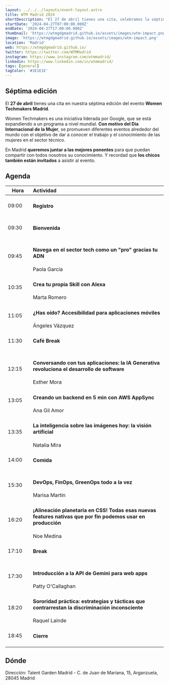 ```yaml
---
layout: ../../../layouts/event-layout.astro
title: WTM Madrid 2024
shortDescription: "El 27 de abril tienes una cita, celebramos la séptima edición de la iniciativa Women Techmakers Madrid. Estamos buscando sponsors y ponentes para que nos hablen de este mundo desde su visión. Contamos contigo para hacer del mundo tecnológico un lugar más diverso."
startDate: '2024-04-27T07:00:00.000Z'
endDate: '2024-04-27T17:00:00.000Z'
thumbnail: 'https://wtmgdgmadrid.github.io/assets/images/wtm-impact.png'
image: 'https://wtmgdgmadrid.github.io/assets/images/wtm-impact.png'
location: 'Madrid'
web: https://wtmgdgmadrid.github.io/
twitter: https://twitter.com/WTMMadrid
instagram: https://www.instagram.com/wtmmadrid/
linkedin: https://www.linkedin.com/in/wtmmadrid/
tags: [general]
tagColor: '#1E1E1E'
---
```



## Séptima edición

El **27 de abril** tienes una cita en nuestra séptima edición del evento **Women Techmakers Madrid**.

Women Techmakers es una iniciativa liderada por Google, que se está expandiendo a un programa a nivel mundial. **Con motivo del Día Internacional de la Mujer**, se promueven diferentes eventos alrededor del mundo con el objetivo de dar a conocer el trabajo y el conocimiento de las mujeres en el sector técnico.

En Madrid **queremos juntar a las mejores ponentes** para que puedan compartir con todos nosotros su conocimiento. Y recordad que **los chicos también están invitados** a asistir al evento.

## Agenda

<table>
  <thead>
    <tr>
      <th style="width: 64px">Hora</th>
      <th align="left">Actividad</th>
    </tr>
  </thead>
  <tbody>
    <tr>
      <td style="width: 64px">09:00</td>
      <td><h4>Registro</h4></td>
    </tr>
    <tr>
      <td style="width: 64px">09:30</td>
      <td><h4>Bienvenida</h4></td>
    </tr>
    <tr>
      <td style="width: 64px">09:45</td>
      <td><h4>Navega en el sector tech como un "pro" gracias tu ADN</h4><span>Paola García</span></td>
    </tr>
    <tr>
      <td style="width: 64px">10:35</td>
      <td><h4>Crea tu propia Skill con Alexa</h4><span>Marta Romero</span></td>
    </tr>
    <tr>
      <td style="width: 64px">11:05</td>
      <td><h4>¿Has oído? Accesibilidad para aplicaciones móviles</h4><span>Ángeles Vázquez</span></td>
    </tr>
    <tr>
      <td style="width: 64px">11:30</td>
      <td><h4>Café Break</h4></td>
    </tr>
    <tr>
      <td style="width: 64px">12:15</td>
      <td><h4>Conversando con tus aplicaciones: la IA Generativa revoluciona el desarrollo de software</h4><span>Esther Mora</span></td>
    </tr>
    <tr>
      <td style="width: 64px">13:05</td>
      <td><h4>Creando un backend en 5 min con AWS AppSync</h4><span>Ana Gil Amor</span></td>
    </tr>
    <tr>
      <td style="width: 64px">13:35</td>
      <td><h4>La inteligencia sobre las imágenes hoy: la visión artificial</h4><span>Natalia Mira</span></td>
    </tr>
    <tr>
      <td style="width: 64px">14:00</td>
      <td><h4>Comida</h4></td>
    </tr>
        <tr>
      <td style="width: 64px">15:30</td>
      <td><h4>DevOps, FinOps, GreenOps todo a la vez</h4><span>Marisa Martín</span></td>
    </tr>
    <tr>
      <td style="width: 64px">16:20</td>
      <td><h4>¡Alineación planetaria en CSS! Todas esas nuevas features nativas que por fin podemos usar en producción</h4><span>Noe Medina</span></td>
    </tr>
    <tr>
      <td style="width: 64px">17:10</td>
      <td><h4>Break</h4></td>
    </tr>
    <tr>
      <td style="width: 64px">17:30</td>
      <td><h4>Introducción a la API de Gemini para web apps</h4><span>Patty O'Callaghan</span></td>
    </tr>
    <tr>
      <td style="width: 64px">18:20</td>
      <td><h4>Sororidad práctica: estrategias y tácticas que contrarrestan la discriminación inconsciente</h4><span>Raquel Lainde</span></td>
    </tr>
    <tr>
      <td style="width: 64px">18:45</td>
      <td><h4>Cierre</h4></td>
    </tr>
  </tbody>
</table>

## Dónde

Dirección: Talent Garden Madrid - C. de Juan de Mariana, 15, Arganzuela, 28045 Madrid

<GoogleMap
  src="https://www.google.com/maps/embed?pb=!1m18!1m12!1m3!1d3038.4750409444755!2d-3.6863441000000003!3d40.398326000000004!2m3!1f0!2f0!3f0!3m2!1i1024!2i768!4f13.1!3m3!1m2!1s0xd422706bff431ad%3A0xe1297343074f52c0!2sTalent%20Garden%20Madrid!5e0!3m2!1ses!2ses!4v1709905261707!5m2!1ses!2ses"
  ariaLabel="Talent Garden Madrid - C. de Juan de Mariana, 15, Arganzuela, 28045 Madrid"
/>
